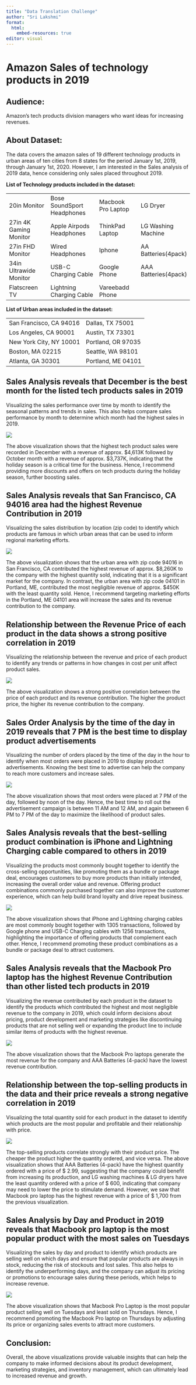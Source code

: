 ```yaml
---
title: "Data Translation Challenge"
author: "Sri Lakshmi"
format:
  html:
    embed-resources: true
editor: visual
---
```


# Amazon Sales of technology products in 2019

## Audience:

Amazon's tech products division managers who want ideas for increasing revenues.

## About Dataset:

The data covers the amazon sales of 19 different technology products in urban areas of ten cities from 8 states for the period January 1st, 2019, through January 1st, 2020. However, I am interested in the Sales analysis of 2019 data, hence considering only sales placed throughout 2019.

**List of Technology products included in the dataset:**

|                        |                            |                    |                      |
|-----------------|--------------------|-----------------|------------------|
| 20in Monitor           | Bose SoundSport Headphones | Macbook Pro Laptop | LG Dryer             |
| 27in 4K Gaming Monitor | Apple Airpods Headphones   | ThinkPad Laptop    | LG Washing Machine   |
| 27in FHD Monitor       | Wired Headphones           | Iphone             | AA Batteries(4pack)  |
| 34in Ultrawide Monitor | USB-C Charging Cable       | Google Phone       | AAA Batteries(4pack) |
| Flatscreen TV          | Lightning Charging Cable   | Vareebadd Phone    |                      |

**List of Urban areas included in the dataset:**

|                         |                    |
|-------------------------|--------------------|
| San Francisco, CA 94016 | Dallas, TX 75001   |
| Los Angeles, CA 90001   | Austin, TX 73301   |
| New York City, NY 10001 | Portland, OR 97035 |
| Boston, MA 02215        | Seattle, WA 98101  |
| Atlanta, GA 30301       | Portland, ME 04101 |

## Sales Analysis reveals that December is the best month for the listed tech products sales in 2019

Visualizing the sales performance over time by month to identify the seasonal patterns and trends in sales. This also helps compare sales performance by month to determine which month had the highest sales in 2019.

![](images/1.%20Sales%20by%20month-02.png)

The above visualization shows that the highest tech product sales were recorded in December with a revenue of approx. \$4,613K followed by October month with a revenue of approx. \$3,737K, indicating that the holiday season is a critical time for the business. Hence, I recommend providing more discounts and offers on tech products during the holiday season, further boosting sales.

## Sales Analysis reveals that San Francisco, CA 94016 area had the highest Revenue Contribution in 2019

Visualizing the sales distribution by location (zip code) to identify which products are famous in which urban areas that can be used to inform regional marketing efforts.

![](images/2.%20Sales%20by%20location-02.png)

The above visualization shows that the urban area with zip code 94016 in San Francisco, CA contributed the highest revenue of approx. \$8,260K to the company with the highest quantity sold, indicating that it is a significant market for the company. In contrast, the urban area with zip code 04101 in Portland, ME, contributed the most negligible revenue of approx. \$450K with the least quantity sold. Hence, I recommend targeting marketing efforts in the Portland, ME 04101 area will increase the sales and its revenue contribution to the company.

## Relationship between the Revenue Price of each product in the data shows a strong positive correlation in 2019

Visualizing the relationship between the revenue and price of each product to identify any trends or patterns in how changes in cost per unit affect product sales.

![](images/Screenshot%202023-03-05%20at%204.24.52%20PM.png)

The above visualization shows a strong positive correlation between the price of each product and its revenue contribution. The higher the product price, the higher its revenue contribution to the company.

## Sales Order Analysis by the time of the day in 2019 reveals that 7 PM is the best time to display product advertisements

Visualizing the number of orders placed by the time of the day in the hour to identify when most orders were placed in 2019 to display product advertisements. Knowing the best time to advertise can help the company to reach more customers and increase sales.

![](images/Screenshot%202023-03-05%20at%202.31.04%20PM.png)

The above visualization shows that most orders were placed at 7 PM of the day, followed by noon of the day. Hence, the best time to roll out the advertisement campaign is between 11 AM and 12 AM, and again between 6 PM to 7 PM of the day to maximize the likelihood of product sales.

## Sales Analysis reveals that the best-selling product combination is iPhone and Lightning Charging cable compared to others in 2019

Visualizing the products most commonly bought together to identify the cross-selling opportunities, like promoting them as a bundle or package deal, encourages customers to buy more products than initially intended, increasing the overall order value and revenue. Offering product combinations commonly purchased together can also improve the customer experience, which can help build brand loyalty and drive repeat business.

![](images/Screenshot%202023-03-05%20at%204.09.52%20PM.png)

The above visualization shows that iPhone and Lightning charging cables are most commonly bought together with 1305 transactions, followed by Google phone and USB-C Charging cables with 1256 transactions, highlighting the importance of offering products that complement each other. Hence, I recommend promoting these product combinations as a bundle or package deal to attract customers.

## Sales Analysis reveals that the Macbook Pro laptop has the highest Revenue Contribution than other listed tech products in 2019

Visualizing the revenue contributed by each product in the dataset to identify the products which contributed the highest and most negligible revenue to the company in 2019, which could inform decisions about pricing, product development and marketing strategies like discontinuing products that are not selling well or expanding the product line to include similar items of products with the highest revenue.

![](images/Screenshot%202023-03-05%20at%202.55.02%20PM.png)

The above visualization shows that the Macbook Pro laptops generate the most revenue for the company and AAA Batteries (4-pack) have the lowest revenue contribution.

## Relationship between the top-selling products in the data and their price reveals a strong negative correlation in 2019

Visualizing the total quantity sold for each product in the dataset to identify which products are the most popular and profitable and their relationship with price.

![](images/Screenshot%202023-03-05%20at%203.41.09%20PM.png)

The top-selling products correlate strongly with their product price. The cheaper the product higher the quantity ordered, and vice versa. The above visualization shows that AAA Batteries (4-pack) have the highest quantity ordered with a price of \$ 2.99, suggesting that the company could benefit from increasing its production, and LG washing machines & LG dryers have the least quantity ordered with a price of \$ 600, indicating that company may need to lower the price to stimulate demand. However, we saw that Macbook pro laptop has the highest revenue with a price of \$ 1,700 from the previous visualization.

## Sales Analysis by Day and Product in 2019 reveals that Macbook pro laptop is the most popular product with the most sales on Tuesdays

Visualizing the sales by day and product to identify which products are selling well on which days and ensure that popular products are always in stock, reducing the risk of stockouts and lost sales. This also helps to identify the underperforming days, and the company can adjust its pricing or promotions to encourage sales during these periods, which helps to increase revenue.

![](images/Screenshot%202023-03-05%20at%205.24.19%20PM.png)

The above visualization shows that Macbook Pro Laptop is the most popular product selling well on Tuesdays and least sold on Thursdays. Hence, I recommend promoting the Macbook Pro laptop on Thursdays by adjusting its price or organizing sales events to attract more customers.

## Conclusion:

Overall, the above visualizations provide valuable insights that can help the company to make informed decisions about its product development, marketing strategies, and inventory management, which can ultimately lead to increased revenue and growth.
